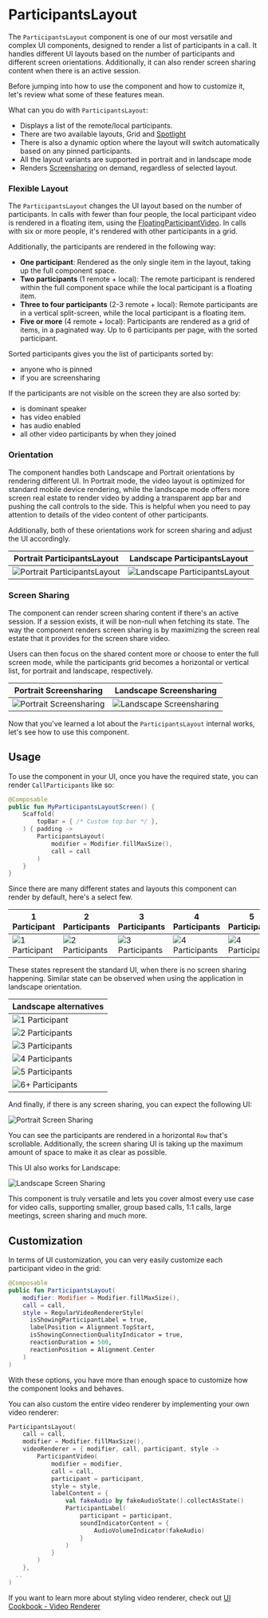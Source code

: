 # ParticipantsLayout
<!-- file name needs to be changed -->
The `ParticipantsLayout` component is one of our most versatile and complex UI components, designed to render a list of participants in a call. It handles different UI layouts based on the number of participants and different screen orientations. Additionally, it can also render screen sharing content when there is an active session.

Before jumping into how to use the component and how to customize it, let's review what some of these features mean.

What can you do with `ParticipantsLayout`:

- Displays a list of the remote/local participants.
- There are two available layouts, Grid and [Spotlight](04-participants-spotlight.mdx)
- There is also a dynamic option where the layout will switch automatically based on any pinned participants.
- All the layout variants are supported in portrait and in landscape mode
- Renders [Screensharing](../04-call/05-screen-share-content.mdx) on demand, regardless of selected layout.

### Flexible Layout

The `ParticipantsLayout` changes the UI layout based on the number of participants. In calls with fewer than four people, the local participant video is rendered in a floating item, using the [FloatingParticipantVideo](03-floating-participant-video.mdx). In calls with six or more people, it's rendered with other participants in a grid.

Additionally, the participants are rendered in the following way:

* **One participant**: Rendered as the only single item in the layout, taking up the full component space.
* **Two participants** (1 remote + local): The remote participant is rendered within the full component space while the local participant is a floating item.
* **Three to four participants** (2-3 remote + local): Remote participants are in a vertical split-screen, while the local participant is a floating item.
* **Five or more** (4 remote + local): Participants are rendered as a grid of items, in a paginated way. Up to 6 participants per page, with the sorted participant. <!-- what does "with the sorted participant" mean? -->

Sorted participants gives you the list of participants sorted by:
* anyone who is pinned
* if you are screensharing

If the participants are not visible on the screen they are also sorted by:
* is dominant speaker
* has video enabled
* has audio enabled
* all other video participants by when they joined

### Orientation 

The component handles both Landscape and Portrait orientations by rendering different UI. In Portrait mode, the video layout is optimized for standard mobile device rendering, while the landscape mode offers more screen real estate to render video by adding a transparent app bar and pushing the call controls to the side. This is helpful when you need to pay attention to details of the video content of other participants.

Additionally, both of these orientations work for screen sharing and adjust the UI accordingly.

| Portrait ParticipantsLayout | Landscape ParticipantsLayout |
| ------- | ------------------------------------------------------------ |
| ![Portrait ParticipantsLayout](../../assets/compose_single_participant.png) | ![Landscape ParticipantsLayout](../../assets/compose_call_landscape.png) |

### Screen Sharing

The component can render screen sharing content if there's an active session. If a session exists, it will be non-null when fetching its state. The way the component renders screen sharing is by maximizing the screen real estate that it provides for the screen share video.

Users can then focus on the shared content more or choose to enter the full screen mode, while the participants grid becomes a horizontal or vertical list, for portrait and landscape, respectively.

| Portrait Screensharing | Landscape Screensharing |
| ------- | ------------------------------------------------------------ |
| ![Portrait Screensharing](../../assets/compose_screensharing.png) | ![Landscape Screensharing](../../assets/compose_screensharing_landscape.png) |

Now that you've learned a lot about the `ParticipantsLayout` internal works, let's see how to use this component.

## Usage

To use the component in your UI, once you have the required state, you can render `CallParticipants` like so:

```kotlin
@Composable
public fun MyParticipantsLayoutScreen() {
    Scaffold(
        topBar = { /* Custom top bar */ },
    ) { padding ->
        ParticipantsLayout(
            modifier = Modifier.fillMaxSize(),
            call = call
        )
    }
}
```

Since there are many different states and layouts this component can render by default, here's a select few.

| 1 Participant                                                | 2 Participants                                               | 3 Participants                                               | 4 Participants                                              | 5 Participants                                              | 6+ Participants                                              |
| ------------------------------------------------------------ | ------------------------------------------------------------ | ------------------------------------------------------------ | ------------------------------------------------------------ | ------------------------------------------------------------ | ------------------------------------------------------------ |
| ![1 Participant](../../assets/compose_single_participant.png) | ![2 Participants](../../assets/portrait-video-two.png) | ![3 Participants](../../assets/portrait-video-three.png) | ![4 Participants](../../assets/portrait-video-four.png) | ![4 Participants](../../assets/portrait-video-five.png) | ![4 Participants](../../assets/portrait-video-six.png) |

These states represent the standard UI, when there is no screen sharing happening. Similar state can be observed when using the application in landscape orientation.

| Landscape alternatives                                       |
| ------------------------------------------------------------ |
| ![1 Participant](../../assets/landscape-video-one.png) |
| ![2 Participants](../../assets/landscape-video-two.png) |
| ![3 Participants](../../assets/landscape-video-three.png) |
| ![4 Participants](../../assets/landscape-video-four.png) |
| ![5 Participants](../../assets/landscape-video-five.png) |
| ![6+ Participants](../../assets/landscape-video-six.png) |

And finally, if there is any screen sharing, you can expect the following UI:

![Portrait Screen Sharing](../../assets/compose_screensharing.png)

You can see the participants are rendered in a horizontal `Row` that's scrollable. Additionally, the screen sharing UI is taking up the maximum amount of space to make it as clear as possible.

This UI also works for Landscape:

![Landscape Screen Sharing](../../assets/compose_screensharing_landscape.png)

This component is truly versatile and lets you cover almost every use case for video calls, supporting smaller, group based calls, 1:1 calls, large meetings, screen sharing and much more. <!-- much more - what? :) -->

## Customization
<!-- show the layoutType parameter that's mentioned in the page about ParticipantsSpotlight -->
In terms of UI customization, you can very easily customize each participant video in the grid:

```kotlin
@Composable
public fun ParticipantsLayout(
    modifier: Modifier = Modifier.fillMaxSize(),
    call = call,
    style = RegularVideoRendererStyle(
      isShowingParticipantLabel = true,
      labelPosition = Alignment.TopStart,
      isShowingConnectionQualityIndicator = true,
      reactionDuration = 500,
      reactionPosition = Alignment.Center
    )
)
```

With these options, you have more than enough space to customize how the component looks and behaves.

You can also custom the entire video renderer by implementing your own video renderer:

```kotlin
ParticipantsLayout(
    call = call,
    modifier = Modifier.fillMaxSize(),
    videoRenderer = { modifier, call, participant, style ->
        ParticipantVideo(
            modifier = modifier,
            call = call,
            participant = participant,
            style = style,
            labelContent = {
                val fakeAudio by fakeAudioState().collectAsState()
                ParticipantLabel(
                    participant = participant,
                    soundIndicatorContent = {
                        AudioVolumeIndicator(fakeAudio)
                    }
                )
            }
        )
    },
  ..
)
```

If you want to learn more about styling video renderer, check out [UI Cookbook - Video Renderer](../../05-ui-cookbook/04-video-renderer.mdx)